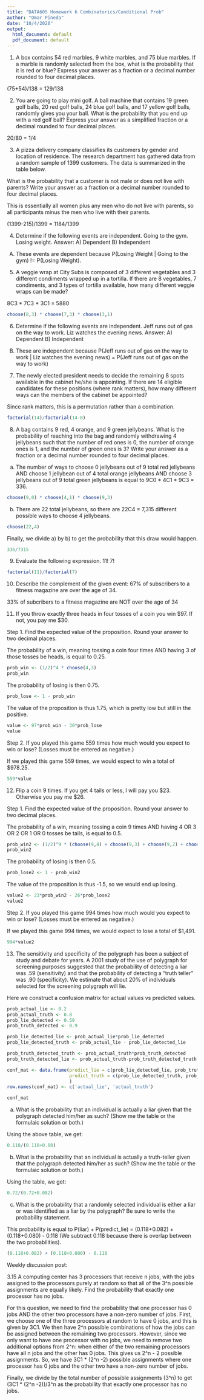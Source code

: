 ```yaml
---
title: "DATA605 Homework 6 Combinatorics/Conditional Prob"
author: "Omar Pineda"
date: "10/4/2020"
output:
  html_document: default
  pdf_document: default
---
```


1. A box contains 54 red marbles, 9 white marbles, and 75 blue marbles. If a marble is randomly selected from the box, what is the probability that it is red or blue? Express your answer as a fraction or a decimal number rounded to four decimal places.

(75+54)/138 = 129/138

2. You are going to play mini golf. A ball machine that contains 19 green golf balls, 20 red golf balls, 24 blue golf balls, and 17 yellow golf balls, randomly gives you your ball. What is the probability that you end up with a red golf ball? Express your answer as a simplified fraction or a decimal rounded to four decimal places.

20/80 = 1/4

3. A pizza delivery company classifies its customers by gender and location of residence. The research department has gathered data from a random sample of 1399 customers. The data is summarized in the table below.

What is the probability that a customer is not male or does not live with parents? Write your answer as a fraction or a decimal number rounded to four decimal places.

This is essentially all women plus any men who do not live with parents, so all participants minus the men who live with their parents.

(1399-215)/1399 = 1184/1399

4. Determine if the following events are independent. Going to the gym. Losing weight.
Answer: A) Dependent B) Independent

A) These events are dependent because P(Losing Weight | Going to the gym) != P(Losing Weight).

5. A veggie wrap at City Subs is composed of 3 different vegetables and 3 different condiments wrapped up in a tortilla. If there are 8 vegetables, 7 condiments, and 3 types of tortilla available, how many different veggie wraps can be made?

8C3 * 7C3 * 3C1 = 5880

```r
choose(8,3) * choose(7,3) * choose(3,1)
```

6. Determine if the following events are independent. Jeff runs out of gas on the way to work. Liz watches the evening news.
Answer: A) Dependent B) Independent

B) These are independent because P(Jeff runs out of gas on the way to work | Liz watches the evening news) = P(Jeff runs out of gas on the way to work)

7. The newly elected president needs to decide the remaining 8 spots available in the cabinet he/she is appointing. If there are 14 eligible candidates for these positions (where rank matters), how many different ways can the members of the cabinet be appointed?

Since rank matters, this is a permutation rather than a combination.

```r
factorial(14)/factorial(14-8)
```

8. A bag contains 9 red, 4 orange, and 9 green jellybeans. What is the probability of reaching into the bag and randomly withdrawing 4 jellybeans such that the number of red ones is 0, the number of orange ones is 1, and the number of green ones is 3? Write your answer as a fraction or a decimal number rounded to four decimal places.

a. The number of ways to choose 0 jellybeans out of 9 total red jellybeans AND choose 1 jellybean out of 4 total orange jellybeans AND choose 3 jellybeans out of 9 total green jellybeans is equal to 9C0 * 4C1 * 9C3 = 336.

```r
choose(9,0) * choose(4,1) * choose(9,3)
```

b. There are 22 total jellybeans, so there are 22C4 = 7,315 different possible ways to choose 4 jellybeans.

```r
choose(22,4)
```

Finally, we divide a) by b) to get the probability that this draw would happen.

```r
336/7315
```

9. Evaluate the following expression.
11!
7!

```r
factorial(11)/factorial(7)
```

10. Describe the complement of the given event: 67% of subscribers to a fitness magazine are over the age of 34.

33% of subcribers to a fitness magazine are NOT over the age of 34

11. If you throw exactly three heads in four tosses of a coin you win $97. If not, you pay me $30. 

Step 1. Find the expected value of the proposition. Round your answer to two decimal places.

The probability of a win, meaning tossing a coin four times AND having 3 of those tosses be heads, is equal to 0.25.

```r
prob_win <- (1/2)^4 * choose(4,3)
prob_win
```

The probability of losing is then 0.75.

```r
prob_lose <- 1 - prob_win
```

The value of the proposition is thus 1.75, which is pretty low but still in the positive.

```r
value <- 97*prob_win - 30*prob_lose
value
```

Step 2. If you played this game 559 times how much would you expect to win or lose? (Losses must be entered as negative.)

If we played this game 559 times, we would expect to win a total of $978.25.

```r
559*value
```

12. Flip a coin 9 times. If you get 4 tails or less, I will pay you $23. Otherwise you pay me $26.

Step 1. Find the expected value of the proposition. Round your answer to two decimal places.

The probability of a win, meaning tossing a coin 9 times AND having 4 OR 3 OR 2 OR 1 OR 0 tosses be tails, is equal to 0.5.

```r
prob_win2 <- (1/2)^9 * (choose(9,4) + choose(9,3) + choose(9,2) + choose(9,1) + choose(9,0))
prob_win2
```

The probability of losing is then 0.5.

```r
prob_lose2 <- 1 - prob_win2
```

The value of the proposition is thus -1.5, so we would end up losing.

```r
value2 <- 23*prob_win2 - 26*prob_lose2
value2
```

Step 2. If you played this game 994 times how much would you expect to win or lose? (Losses must be entered as negative.)

If we played this game 994 times, we would expect to lose a total of $1,491.

```r
994*value2
```

13. The sensitivity and specificity of the polygraph has been a subject of study and debate for years. A 2001 study of the use of polygraph for screening purposes suggested that the probability of detecting a liar was .59 (sensitivity) and that the probability of detecting a "truth teller" was .90 (specificity). We estimate that about 20% of individuals selected for the screening polygraph will lie.

Here we construct a confusion matrix for actual values vs predicted values.

```r
prob_actual_lie <- 0.2
prob_actual_truth <- 0.8
prob_lie_detected <- 0.59
prob_truth_detected <- 0.9

prob_lie_detected_lie <- prob_actual_lie*prob_lie_detected
prob_lie_detected_truth <- prob_actual_lie - prob_lie_detected_lie

prob_truth_detected_truth <- prob_actual_truth*prob_truth_detected
prob_truth_detected_lie <- prob_actual_truth-prob_truth_detected_truth

conf_mat <- data.frame(predict_lie = c(prob_lie_detected_lie, prob_truth_detected_lie),
                       predict_truth = c(prob_lie_detected_truth, prob_truth_detected_truth)
                       )
row.names(conf_mat) <- c('actual_lie', 'actual_truth')

conf_mat
```

a. What is the probability that an individual is actually a liar given that the polygraph detected him/her as such? (Show me the table or the formulaic solution or both.)

Using the above table, we get:

```r
0.118/(0.118+0.08)
```

b. What is the probability that an individual is actually a truth-teller given that the polygraph detected him/her as such? (Show me the table or the formulaic solution or both.)

Using the table, we get:

```r
0.72/(0.72+0.082)
```

c. What is the probability that a randomly selected individual is either a liar or was identified as a liar by the polygraph? Be sure to write the probability statement.

This probability is equal to P(liar) + P(predict_lie) = (0.118+0.082) + (0.118+0.080) - 0.118 (We subtract 0.118 because there is overlap between the two probabilities). 

```r
(0.118+0.082) + (0.118+0.080) - 0.118
```

Weekly discussion post:

3.15 A computing center has 3 processors that receive n jobs, with the jobs assigned to the processors purely at random so that all of the 3^n possible assignments are equally likely. Find the probability that exactly one processor has no jobs.

For this question, we need to find the probability that one processor has 0 jobs AND the other two processors have a non-zero number of jobs. First, we choose one of the three processors at random to have 0 jobs, and this is given by 3C1. We then have 2^n possible combinations of how the jobs can be assigned between the remaining two processors. However, since we only want to have one processor with no jobs, we need to remove two additional options from 2^n: when either of the two remaining processors have all n jobs and the other has 0 jobs. This gives us 2^n - 2 possible assignments. So, we have 3C1 * (2^n -2) possible assignments where one processor has 0 jobs and the other two have a non-zero number of jobs.

Finally, we divide by the total number of possible assignments (3^n) to get (3C1 * (2^n -2))/3^n as the probability that exactly one processor has no jobs.